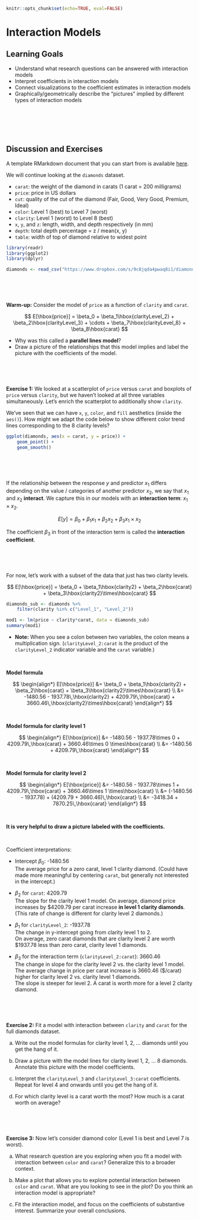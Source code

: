 ```r
knitr::opts_chunk$set(echo=TRUE, eval=FALSE)
```

# Interaction Models

## Learning Goals {-}

- Understand what research questions can be answered with interaction models
- Interpret coefficients in interaction models
- Connect visualizations to the coefficient estimates in interaction models
- Graphically/geometrically describe the "pictures" implied by different types of interaction models

<br><br><br><br>

## Discussion and Exercises {-}

A template RMarkdown document that you can start from is available [here](template_rmds/08-interaction-models.Rmd).

We will continue looking at the `diamonds` dataset.

- `carat`: the weight of the diamond in carats (1 carat = 200 milligrams)
- `price`: price in US dollars
- `cut`: quality of the cut of the diamond (Fair, Good, Very Good, Premium, Ideal)
- `color`: Level 1 (best) to Level 7 (worst)
- `clarity`: Level 1 (worst) to Level 8 (best)
- `x`, `y`, and `z`: length, width, and depth respectively (in mm)
- `depth`: total depth percentage = z / mean(x, y)
- `table`: width of top of diamond relative to widest point

```r
library(readr)
library(ggplot2)
library(dplyr)

diamonds <- read_csv("https://www.dropbox.com/s/9c8jqda4pwaq8i1/diamonds.csv?dl=1")
```

<br><br><br>

**Warm-up:** Consider the model of `price` as a function of `clarity` and `carat`.

$$ E[\hbox{price}] = \beta_0 + \beta_1\hbox{clarityLevel_2} + \beta_2\hbox{clarityLevel_3} + \cdots + \beta_7\hbox{clarityLevel_8} + \beta_8\hbox{carat} $$

- Why was this called a **parallel lines model**?
- Draw a picture of the relationships that this model implies and label the picture with the coefficients of the model.


<br><br><br>

**Exercise 1:** We looked at a scatterplot of `price` versus `carat` and boxplots of `price` versus `clarity`, but we haven't looked at all three variables simultaneously. Let's enrich the scatterplot to additionally show `clarity`.

We've seen that we can have `x`, `y`, `color`, and `fill` aesthetics (inside the `aes()`). How might we adapt the code below to show different color trend lines corresponding to the 8 clarity levels?

```r
ggplot(diamonds, aes(x = carat, y = price)) +
    geom_point() +
    geom_smooth()
```

<br><br><br>

If the relationship between the response $y$ and predictor $x_1$ differs depending on the value / categories of another predictor $x_2$, we say that $x_1$ and $x_2$ **interact**. We capture this in our models with an **interaction term**: $x_1 \times x_2$.

$$ E[y] = \beta_0 + \beta_1 x_1 + \beta_2 x_2 + \beta_3 x_1 \times x_2 $$

The coefficient $\beta_3$ in front of the interaction term is called the **interaction coefficient**.

<br><br><br>

For now, let's work with a subset of the data that just has two clarity levels.

$$ E[\hbox{price}] = \beta_0 + \beta_1\hbox{clarity2} + \beta_2\hbox{carat} + \beta_3\hbox{clarity2}\times\hbox{carat} $$

```r
diamonds_sub <- diamonds %>%
    filter(clarity %in% c("Level_1", "Level_2"))

mod1 <- lm(price ~ clarity*carat, data = diamonds_sub)
summary(mod1)
```

- **Note:** When you see a colon between two variables, the colon means a multiplication sign. (`clarityLevel_2:carat` is the product of the `clarityLevel_2` indicator variable and the `carat` variable.)

<br>

**Model formula**

$$
\begin{align*}
E[\hbox{price}] &= \beta_0 + \beta_1\hbox{clarity2} + \beta_2\hbox{carat} + \beta_3\hbox{clarity2}\times\hbox{carat} \\
&= -1480.56 - 1937.78\,\hbox{clarity2} + 4209.79\,\hbox{carat} + 3660.46\,\hbox{clarity2}\times\hbox{carat}
\end{align*}
$$

<br>

**Model formula for clarity level 1**

$$
\begin{align*}
E[\hbox{price}] &= -1480.56 - 1937.78\times 0 + 4209.79\,\hbox{carat} + 3660.46\times 0 \times\hbox{carat} \\
&= -1480.56 + 4209.79\,\hbox{carat}
\end{align*}
$$

<br>

**Model formula for clarity level 2**

$$
\begin{align*}
E[\hbox{price}] &= -1480.56 - 1937.78\times 1 + 4209.79\,\hbox{carat} + 3660.46\times 1 \times\hbox{carat} \\
&= (-1480.56 - 1937.78) + (4209.79 + 3660.46)\,\hbox{carat} \\
&= -3418.34 + 7870.25\,\hbox{carat}
\end{align*}
$$

<br>

**It is very helpful to draw a picture labeled with the coefficients.**

<br>

Coefficient interpretations:

- Intercept $\beta_0$: -1480.56    
    The average price for a zero carat, level 1 clarity diamond. (Could have made more meaningful by centering `carat`, but generally not interested in the intercept.)

- $\beta_2$ for `carat`: 4209.79    
    The slope for the clarity level 1 model. On average, diamond price increases by \$4209.79 per carat increase **in level 1 clarity diamonds**. (This rate of change is different for clarity level 2 diamonds.)

- $\beta_1$ for `clarityLevel_2`: -1937.78    
    The change in y-intercept going from clarity level 1 to 2.   
    On average, zero carat diamonds that are clarity level 2 are worth \$1937.78 less than zero carat, clarity level 1 diamonds.

- $\beta_3$ for the interaction term (`clarityLevel_2:carat`): 3660.46    
    The change in slope for the clarity level 2 vs. the clarity level 1 model. The average change in price per carat increase is 3660.46 ($/carat) higher for clarity level 2 vs. clarity level 1 diamonds.    
    The slope is steeper for level 2. A carat is worth more for a level 2 clarity diamond.


<br><br><br>

**Exercise 2:** Fit a model with interaction between `clarity` and `carat` for the full diamonds dataset.

a. Write out the model formulas for clarity level 1, 2, ... diamonds until you get the hang of it.

b. Draw a picture with the model lines for clarity level 1, 2, ... 8 diamonds. Annotate this picture with the model coefficients.

c. Interpret the `clarityLevel_3` and `clarityLevel_3:carat` coefficients. Repeat for level 4 and onwards until you get the hang of it.

d. For which clarity level is a carat worth the most? How much is a carat worth on average?

<br><br><br>

**Exercise 3:** Now let's consider diamond color (Level 1 is best and Level 7 is worst).

a. What research question are you exploring when you fit a model with interaction between `color` and `carat`? Generalize this to a broader context.

b. Make a plot that allows you to explore potential interaction between `color` and `carat`. What are you looking to see in the plot? Do you think an interaction model is appropriate?

c. Fit the interaction model, and focus on the coefficients of substantive interest. Summarize your overall conclusions.



